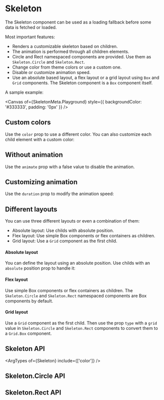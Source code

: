 


<Meta of={SkeletonMeta} />

# Skeleton

The Skeleton component can be used as a loading fallback before some data is fetched or loaded.

Most important features:

- Renders a customizable skeleton based on children.
- The animation is performed through all children elements.
- Circle and Rect namespaced components are provided. Use them as `Skeleton.Circle` and `Skeleton.Rect`.
- Change color from theme colors or use a custom one.
- Disable or customize animation speed.
- Use an absolute based layout, a flex layout or a grid layout using `Box` and `Grid` components. The Skeleton component is a `Box` component itself.

A sample example:

<Canvas of={SkeletonMeta.Playground} style={{ backgroundColor: '#333333', padding: '0px' }} />

<Controls />

## Custom colors

Use the `color` prop to use a different color. You can also customize each child element with a custom color:

<Canvas of={SkeletonMeta.CustomColors} />

## Without animation

Use the `animate` prop with a false value to disable the animation.

<Canvas of={SkeletonMeta.WithoutAnimation} />

## Customizing animation

Use the `duration` prop to modify the animation speed:

<Canvas of={SkeletonMeta.WithCustomAnimation} />

## Different layouts

You can use three different layouts or even a combination of them:

- Absolute layout: Use childs with absolute position.
- Flex layout: Use simple Box components or flex containers as children.
- Grid layout: Use a `Grid` component as the first child.

#### Absolute layout

You can define the layout using an absolute position. Use childs with an `absolute` position prop to handle it:

<Canvas of={SkeletonMeta.AbsoluteLayout} />

#### Flex layout

Use simple Box components or flex containers as children. The `Skeleton.Circle` and `Skeleton.Rect` namespaced components are Box components by default.

<Canvas of={SkeletonMeta.WithFlexLayout} />

#### Grid layout

Use a `Grid` component as the first child. Then use the prop `type` with a `grid` value in `Skeleton.Circle` and `Skeleton.Rect` components to convert them to a `Grid.Box` component.

<Canvas of={SkeletonMeta.WithGridLayout} />

## Skeleton API

<ArgTypes of={Skeleton} include={['color']} />

## Skeleton.Circle API

<ArgTypes of={Skeleton.Circle} />

## Skeleton.Rect API

<ArgTypes of={Skeleton.Rect} />
